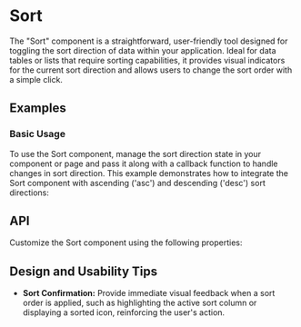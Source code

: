 
<Meta of={SortStories} />

# Sort
The "Sort" component is a straightforward, user-friendly tool designed for toggling the sort direction of data within your application.
 Ideal for data tables or lists that require sorting capabilities, it provides visual indicators for the current sort direction and allows users to change the sort order with a simple click.

## Examples
### Basic Usage
To use the Sort component, manage the sort direction state in your component or page and pass it along with a callback function to handle changes in sort direction. 
This example demonstrates how to integrate the Sort component with ascending ('asc') and descending ('desc') sort directions:
<ToggleCanvas of={SortStories.Simple} storybook="components-data-sort--simple" />

## API
Customize the Sort component using the following properties:
<PropsTable name="Sort" />

## Design and Usability Tips

- **Sort Confirmation:** Provide immediate visual feedback when a sort order is applied, such as highlighting the active sort column or displaying a sorted icon, reinforcing the user's action.
